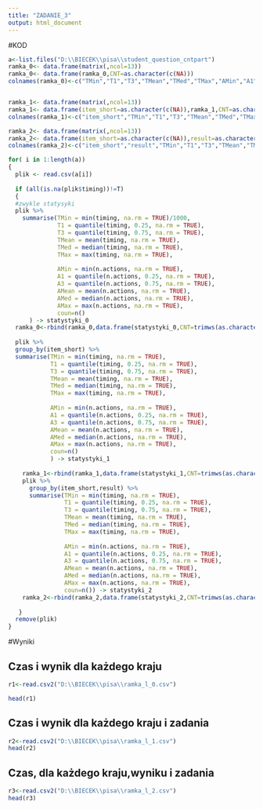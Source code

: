 ---
title: "ZADANIE_3"
output: html_document
---
#KOD 

```{r, eval=F}
a<-list.files("D:\\BIECEK\\pisa\\student_question_cntpart")
ramka_0<- data.frame(matrix(,ncol=13))
ramka_0<- data.frame(ramka_0,CNT=as.character(c(NA)))
colnames(ramka_0)<-c("TMin","T1","T3","TMean","TMed","TMax","AMin","A1","A3","AMean","AMed","AMax","coun","CNT")


ramka_1<- data.frame(matrix(,ncol=13))
ramka_1<- data.frame(item_short=as.character(c(NA)),ramka_1,CNT=as.character(c(NA)))
colnames(ramka_1)<-c("item_short","TMin","T1","T3","TMean","TMed","TMax","AMin","A1","A3","AMean","AMed","AMax","coun","CNT")

ramka_2<- data.frame(matrix(,ncol=13))
ramka_2<- data.frame(item_short=as.character(c(NA)),result=as.character(c(NA)),ramka_2,CNT=as.character(c(NA)))
colnames(ramka_2)<-c("item_short","result","TMin","T1","T3","TMean","TMed","TMax","AMin","A1","A3","AMean","AMed","AMax","coun","CNT")

for( i in 1:length(a))
{
  plik <- read.csv(a[i])
  
  if (all(is.na(plik$timing))!=T)
  {
  #zwykle statysyki
  plik %>%
    summarise(TMin = min(timing, na.rm = TRUE)/1000,
              T1 = quantile(timing, 0.25, na.rm = TRUE),
              T3 = quantile(timing, 0.75, na.rm = TRUE),
              TMean = mean(timing, na.rm = TRUE),
              TMed = median(timing, na.rm = TRUE),
              TMax = max(timing, na.rm = TRUE),
                
              AMin = min(n.actions, na.rm = TRUE),
              A1 = quantile(n.actions, 0.25, na.rm = TRUE),
              A3 = quantile(n.actions, 0.75, na.rm = TRUE),
              AMean = mean(n.actions, na.rm = TRUE),
              AMed = median(n.actions, na.rm = TRUE),
              AMax = max(n.actions, na.rm = TRUE),
              coun=n()
      ) -> statystyki_0
  ramka_0<-rbind(ramka_0,data.frame(statystyki_0,CNT=trimws(as.character(plik$CNT[1]))))
  
  plik %>%
  group_by(item_short) %>%
  summarise(TMin = min(timing, na.rm = TRUE),
            T1 = quantile(timing, 0.25, na.rm = TRUE),
            T3 = quantile(timing, 0.75, na.rm = TRUE),
            TMean = mean(timing, na.rm = TRUE),
            TMed = median(timing, na.rm = TRUE),
            TMax = max(timing, na.rm = TRUE),
            
            AMin = min(n.actions, na.rm = TRUE),
            A1 = quantile(n.actions, 0.25, na.rm = TRUE),
            A3 = quantile(n.actions, 0.75, na.rm = TRUE),
            AMean = mean(n.actions, na.rm = TRUE),
            AMed = median(n.actions, na.rm = TRUE),
            AMax = max(n.actions, na.rm = TRUE),
            coun=n()
            ) -> statystyki_1
  
    ramka_1<-rbind(ramka_1,data.frame(statystyki_1,CNT=trimws(as.character(plik$CNT[1]))))
    plik %>%
      group_by(item_short,result) %>%
      summarise(TMin = min(timing, na.rm = TRUE),
                T1 = quantile(timing, 0.25, na.rm = TRUE),
                T3 = quantile(timing, 0.75, na.rm = TRUE),
                TMean = mean(timing, na.rm = TRUE),
                TMed = median(timing, na.rm = TRUE),
                TMax = max(timing, na.rm = TRUE),
                
                AMin = min(n.actions, na.rm = TRUE),
                A1 = quantile(n.actions, 0.25, na.rm = TRUE),
                A3 = quantile(n.actions, 0.75, na.rm = TRUE),
                AMean = mean(n.actions, na.rm = TRUE),
                AMed = median(n.actions, na.rm = TRUE),
                AMax = max(n.actions, na.rm = TRUE),
                coun=n()) -> statystyki_2
    ramka_2<-rbind(ramka_2,data.frame(statystyki_2,CNT=trimws(as.character(plik$CNT[1]))))
    
   }
  remove(plik)
}

```

#Wyniki

## Czas i wynik dla każdego kraju
```{r,echo=F, message=FALSE, warning=FALSE}
r1<-read.csv2("D:\\BIECEK\\pisa\\ramka_l_0.csv")

head(r1)
```
## Czas i wynik dla każdego kraju i zadania 
```{r,echo=F, message=FALSE, warning=FALSE}

r2<-read.csv2("D:\\BIECEK\\pisa\\ramka_l_1.csv")
head(r2)
```
## Czas,  dla każdego kraju,wyniku i zadania
```{r,echo=F, message=FALSE, warning=FALSE}
r3<-read.csv2("D:\\BIECEK\\pisa\\ramka_l_2.csv")
head(r3)

```
